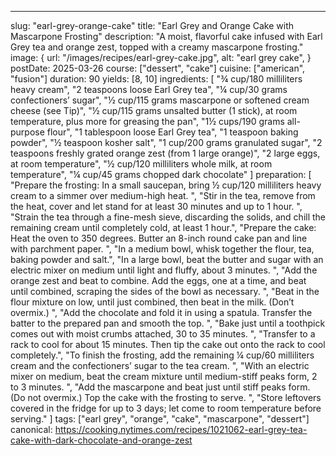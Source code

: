 ---
slug: "earl-grey-orange-cake"
title: "Earl Grey and Orange Cake with Mascarpone Frosting"
description: "A moist, flavorful cake infused with Earl Grey tea and orange zest, topped with a creamy mascarpone frosting."
image: {
            url: "/images/recipes/earl-grey-cake.jpg",
            alt: "earl grey cake",
        }
postDate: 2025-03-26
course: ["dessert", "cake"]
cuisine: ["american", "fusion"]
duration: 90
yields: [8, 10]
ingredients: [
                    "¾ cup/180 milliliters heavy cream",
                    "2 teaspoons loose Earl Grey tea",
                    "¼ cup/30 grams confectioners’ sugar",
                    "½ cup/115 grams mascarpone or softened cream cheese (see Tip)",
                    "½ cup/115 grams unsalted butter (1 stick), at room temperature, plus more for greasing the pan",
                    "1½ cups/190 grams all-purpose flour",
                    "1 tablespoon loose Earl Grey tea",
                    "1 teaspoon baking powder",
                    "½ teaspoon kosher salt",
                    "1 cup/200 grams granulated sugar",
                    "2 teaspoons freshly grated orange zest (from 1 large orange)",
                    "2 large eggs, at room temperature",
                    "½ cup/120 milliliters whole milk, at room temperature",
                    "¼ cup/45 grams chopped dark chocolate"
                ]
preparation: [
                "Prepare the frosting: In a small saucepan, bring ½ cup/120 milliliters heavy cream to a simmer over medium-high heat. ",
                "Stir in the tea, remove from the heat, cover and let stand for at least 30 minutes and up to 1 hour. ",
                "Strain the tea through a fine-mesh sieve, discarding the solids, and chill the remaining cream until completely cold, at least 1 hour.",
                "Prepare the cake: Heat the oven to 350 degrees. Butter an 8-inch round cake pan and line with parchment paper. ",
                "In a medium bowl, whisk together the flour, tea, baking powder and salt.",
                "In a large bowl, beat the butter and sugar with an electric mixer on medium until light and fluffy, about 3 minutes. ",
                "Add the orange zest and beat to combine. Add the eggs, one at a time, and beat until combined, scraping the sides of the bowl as necessary. ",
                "Beat in the flour mixture on low, until just combined, then beat in the milk. (Don’t overmix.) ",
                "Add the chocolate and fold it in using a spatula. Transfer the batter to the prepared pan and smooth the top. ",
                "Bake just until a toothpick comes out with moist crumbs attached, 30 to 35 minutes. ",
                "Transfer to a rack to cool for about 15 minutes. Then tip the cake out onto the rack to cool completely.",
                "To finish the frosting, add the remaining ¼ cup/60 milliliters cream and the confectioners’ sugar to the tea cream. ",
                "With an electric mixer on medium, beat the cream mixture until medium-stiff peaks form, 2 to 3 minutes. ",
                "Add the mascarpone and beat just until stiff peaks form. (Do not overmix.) Top the cake with the frosting to serve. ",
                "Store leftovers covered in the fridge for up to 3 days; let come to room temperature before serving."
            ]
tags: ["earl grey", "orange", "cake", "mascarpone", "dessert"]
canonical: https://cooking.nytimes.com/recipes/1021062-earl-grey-tea-cake-with-dark-chocolate-and-orange-zest
